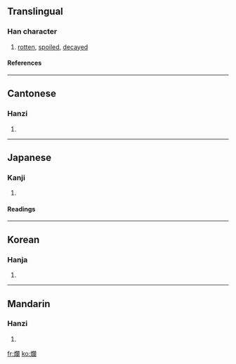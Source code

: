 {{see|烂}}

==Translingual==
===Han character===
{{Han char|rn=86|rad=火|as=17|sn=21|four=9782<sub>0</sub>|canj=火日弓田 (FANW)}}
# [[rotten]], [[spoiled]], [[decayed]]
====References====
{{Han ref|kx=0687.250|dkj=19604|dj=1099.120|hdz=32249.020|uh=721B|ud=29211|bh=C4EA|bd=50410}}

----
==Cantonese==
===Hanzi===
{{yue-hanzi|jyut=|y=laan6}}
# {{defn|Cantonese}}

----
==Japanese==
===Kanji===
{{ja-kanji|grade=|rs=火17}}
# {{defn|Japanese}} 
====Readings====
{{ja-readings|on=[[らん]] (ran)|kun=[[ただれる]] (tadareru)}}

----
==Korean==
===Hanja===
{{ko-hanja|hangeul=란>난|eumhun=|rv=ran>nan|mr=ran>nan|y=lan>nan}}
# {{defn|Korean}}

----
==Mandarin==
===Hanzi===
{{cmn-hanzi|sim=烂|pin=[[jiào]] (jiao4), [[làn]] (lan4)|wg=chiao<sup>4</sup>, lan<sup>4</sup>}}
# {{defn|Mandarin}}

[[fr:爛]]
[[ko:爛]]